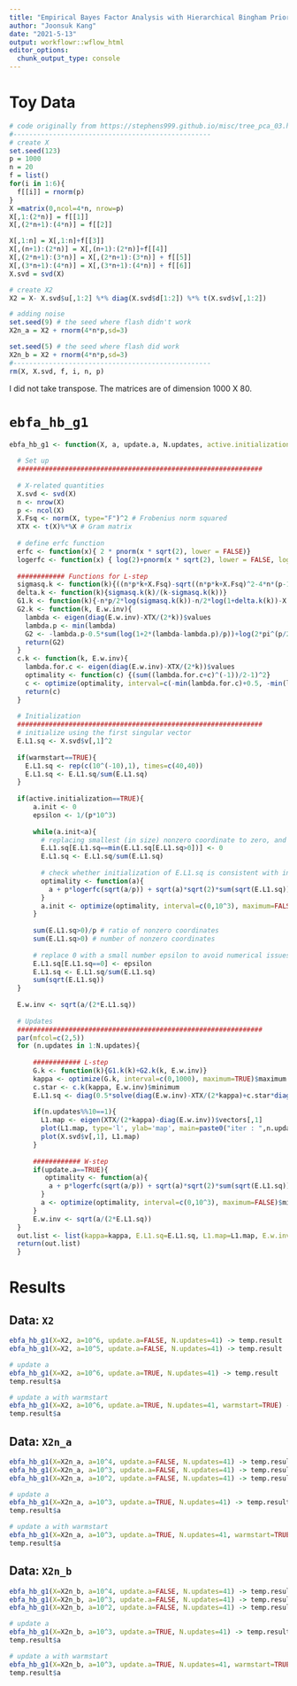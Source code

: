 ```yaml
---
title: "Empirical Bayes Factor Analysis with Hierarchical Bingham Prior: G1"
author: "Joonsuk Kang"
date: "2021-5-13"
output: workflowr::wflow_html
editor_options:
  chunk_output_type: console
---
```

 
# Toy Data

```r
# code originally from https://stephens999.github.io/misc/tree_pca_03.html.
#--------------------------------------------------
# create X
set.seed(123)
p = 1000
n = 20
f = list()
for(i in 1:6){ 
  f[[i]] = rnorm(p)
}
X =matrix(0,ncol=4*n, nrow=p)
X[,1:(2*n)] = f[[1]]
X[,(2*n+1):(4*n)] = f[[2]]

X[,1:n] = X[,1:n]+f[[3]]
X[,(n+1):(2*n)] = X[,(n+1):(2*n)]+f[[4]]
X[,(2*n+1):(3*n)] = X[,(2*n+1):(3*n)] + f[[5]]
X[,(3*n+1):(4*n)] = X[,(3*n+1):(4*n)] + f[[6]]
X.svd = svd(X)

# create X2
X2 = X- X.svd$u[,1:2] %*% diag(X.svd$d[1:2]) %*% t(X.svd$v[,1:2])

# adding noise
set.seed(9) # the seed where flash didn't work
X2n_a = X2 + rnorm(4*n*p,sd=3)

set.seed(5) # the seed where flash did work
X2n_b = X2 + rnorm(4*n*p,sd=3)
#--------------------------------------------------
rm(X, X.svd, f, i, n, p)
```

I did not take transpose. The matrices are of dimension 1000 X 80.



# `ebfa_hb_g1`

```r
ebfa_hb_g1 <- function(X, a, update.a, N.updates, active.initialization=FALSE, warmstart=FALSE){
    
  # Set up
  ##############################################################
  
  # X-related quantities
  X.svd <- svd(X)
  n <- nrow(X)
  p <- ncol(X)
  X.Fsq <- norm(X, type="F")^2 # Frobenius norm squared
  XTX <- t(X)%*%X # Gram matrix
  
  # define erfc function
  erfc <- function(x){ 2 * pnorm(x * sqrt(2), lower = FALSE)}
  logerfc <- function(x) { log(2)+pnorm(x * sqrt(2), lower = FALSE, log.p=TRUE)}
  
  ############ Functions for L-step
  sigmasq.k <- function(k){((n*p*k+X.Fsq)-sqrt((n*p*k+X.Fsq)^2-4*n*(p-1)*k*X.Fsq))/(2*n*(p-1))}
  delta.k <- function(k){sigmasq.k(k)/(k-sigmasq.k(k))}
  G1.k <- function(k){-n*p/2*log(sigmasq.k(k))-n/2*log(1+delta.k(k))-X.Fsq/(2*sigmasq.k(k))}
  G2.k <- function(k, E.w.inv){
    lambda <- eigen(diag(E.w.inv)-XTX/(2*k))$values
    lambda.p <- min(lambda)
    G2 <- -lambda.p-0.5*sum(log(1+2*(lambda-lambda.p)/p))+log(2*pi^(p/2))-log(gamma(p/2))
    return(G2)
  }
  c.k <- function(k, E.w.inv){
    lambda.for.c <- eigen(diag(E.w.inv)-XTX/(2*k))$values
    optimality <- function(c) {(sum((lambda.for.c+c)^(-1))/2-1)^2}
    c <- optimize(optimality, interval=c(-min(lambda.for.c)+0.5, -min(lambda.for.c)+p/2), maximum=FALSE)
    return(c)
  }
  
  # Initialization
  ##############################################################
  # initialize using the first singular vector
  E.L1.sq <- X.svd$v[,1]^2
  
  if(warmstart==TRUE){
    E.L1.sq <- rep(c(10^(-10),1), times=c(40,40))
    E.L1.sq <- E.L1.sq/sum(E.L1.sq)
  }
  
  if(active.initialization==TRUE){
      a.init <- 0
      epsilon <- 1/(p*10^3)
    
      while(a.init<a){
        # replacing smallest (in size) nonzero coordinate to zero, and rescale to norm 1
        E.L1.sq[E.L1.sq==min(E.L1.sq[E.L1.sq>0])] <- 0
        E.L1.sq <- E.L1.sq/sum(E.L1.sq)
    
        # check whether initialization of E.L1.sq is consistent with initial 'a'
        optimality <- function(a){
          a + p*logerfc(sqrt(a/p)) + sqrt(a)*sqrt(2)*sum(sqrt(E.L1.sq))
        }
        a.init <- optimize(optimality, interval=c(0,10^3), maximum=FALSE)$minimum
      }
    
      sum(E.L1.sq>0)/p # ratio of nonzero coordinates
      sum(E.L1.sq>0) # number of nonzero coordinates
    
      # replace 0 with a small number epsilon to avoid numerical issues
      E.L1.sq[E.L1.sq==0] <- epsilon
      E.L1.sq <- E.L1.sq/sum(E.L1.sq)
      sum(sqrt(E.L1.sq))
  }
  
  E.w.inv <- sqrt(a/(2*E.L1.sq))
  
  # Updates
  ##############################################################
  par(mfcol=c(2,5))
  for (n.updates in 1:N.updates){
        
      ############ L-step
      G.k <- function(k){G1.k(k)+G2.k(k, E.w.inv)}
      kappa <- optimize(G.k, interval=c(0,1000), maximum=TRUE)$maximum
      c.star <- c.k(kappa, E.w.inv)$minimum
      E.L1.sq <- diag(0.5*solve(diag(E.w.inv)-XTX/(2*kappa)+c.star*diag(rep(1,p))))
      
      if(n.updates%%10==1){
        L1.map <- eigen(XTX/(2*kappa)-diag(E.w.inv))$vectors[,1]
        plot(L1.map, type='l', ylab='map', main=paste0("iter : ",n.updates))
        plot(X.svd$v[,1], L1.map)
      }
      
      ############ W-step
      if(update.a==TRUE){
         optimality <- function(a){
          a + p*logerfc(sqrt(a/p)) + sqrt(a)*sqrt(2)*sum(sqrt(E.L1.sq)) 
        }
        a <- optimize(optimality, interval=c(0,10^3), maximum=FALSE)$minimum
      }
      E.w.inv <- sqrt(a/(2*E.L1.sq))
  }
  out.list <- list(kappa=kappa, E.L1.sq=E.L1.sq, L1.map=L1.map, E.w.inv=E.w.inv, a=a)
  return(out.list)
  }
```


# Results {.tabset}

## Data: `X2`

```r
ebfa_hb_g1(X=X2, a=10^6, update.a=FALSE, N.updates=41) -> temp.result
ebfa_hb_g1(X=X2, a=10^5, update.a=FALSE, N.updates=41) -> temp.result

# update a
ebfa_hb_g1(X=X2, a=10^6, update.a=TRUE, N.updates=41) -> temp.result 
temp.result$a

# update a with warmstart
ebfa_hb_g1(X=X2, a=10^6, update.a=TRUE, N.updates=41, warmstart=TRUE) -> temp.result 
temp.result$a
```

## Data: `X2n_a`

```r
ebfa_hb_g1(X=X2n_a, a=10^4, update.a=FALSE, N.updates=41) -> temp.result
ebfa_hb_g1(X=X2n_a, a=10^3, update.a=FALSE, N.updates=41) -> temp.result
ebfa_hb_g1(X=X2n_a, a=10^2, update.a=FALSE, N.updates=41) -> temp.result

# update a
ebfa_hb_g1(X=X2n_a, a=10^3, update.a=TRUE, N.updates=41) -> temp.result 
temp.result$a

# update a with warmstart
ebfa_hb_g1(X=X2n_a, a=10^3, update.a=TRUE, N.updates=41, warmstart=TRUE) -> temp.result 
temp.result$a
```

## Data: `X2n_b`

```r
ebfa_hb_g1(X=X2n_b, a=10^4, update.a=FALSE, N.updates=41) -> temp.result
ebfa_hb_g1(X=X2n_b, a=10^3, update.a=FALSE, N.updates=41) -> temp.result
ebfa_hb_g1(X=X2n_b, a=10^2, update.a=FALSE, N.updates=41) -> temp.result

# update a
ebfa_hb_g1(X=X2n_b, a=10^3, update.a=TRUE, N.updates=41) -> temp.result 
temp.result$a

# update a with warmstart
ebfa_hb_g1(X=X2n_b, a=10^3, update.a=TRUE, N.updates=41, warmstart=TRUE) -> temp.result 
temp.result$a
```

# {-}









